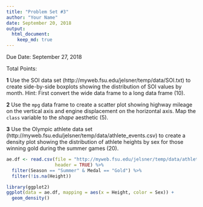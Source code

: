 ```yaml
---
title: "Problem Set #3"
author: "Your Name"
date: September 20, 2018
output: 
  html_document:
    keep_md: true
---
```


Due Date: September 27, 2018

Total Points: 

**1** Use the SOI data set (http://myweb.fsu.edu/jelsner/temp/data/SOI.txt) to create side-by-side boxplots showing the distribution of SOI values by month. Hint: First convert the wide data frame to a long data frame (10).

**2** Use the `mpg` data frame to create a scatter plot showing highway mileage on the vertical axis and engine displacement on the horizontal axis. Map the `class` variable to the *shape* aesthetic (5).

**3** Use the Olympic athlete data set (http://myweb.fsu.edu/jelsner/temp/data/athlete_events.csv) to create a density plot showing the distribution of athlete heights by sex for those winning gold during the summer games (20).
```r
ae.df <- read.csv(file = "http://myweb.fsu.edu/jelsner/temp/data/athlete_events.csv",
                  header = TRUE) %>%
  filter(Season == "Summer" & Medal == "Gold") %>%
  filter(!is.na(Height))

library(ggplot2)
ggplot(data = ae.df, mapping = aes(x = Height, color = Sex)) +
  geom_density()
```
